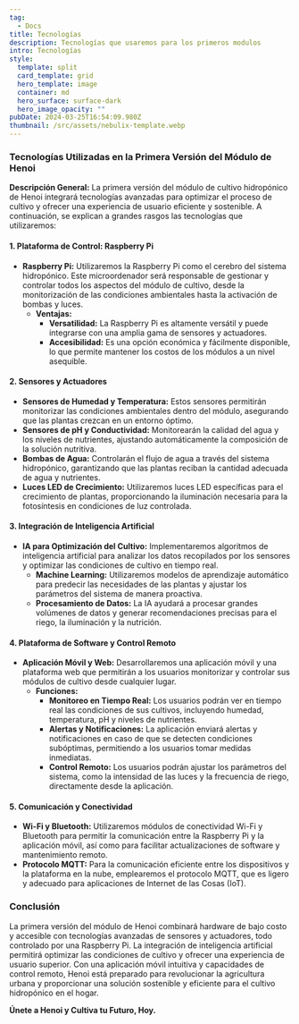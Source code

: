 ```yaml
---
tag:
  - Docs
title: Tecnologías
description: Tecnologías que usaremos para los primeros modulos
intro: Tecnologías
style:
  template: split
  card_template: grid
  hero_template: image
  container: md
  hero_surface: surface-dark
  hero_image_opacity: ""
pubDate: 2024-03-25T16:54:09.980Z
thumbnail: /src/assets/nebulix-template.webp
---
```


### Tecnologías Utilizadas en la Primera Versión del Módulo de Henoi

**Descripción General:**
La primera versión del módulo de cultivo hidropónico de Henoi integrará tecnologías avanzadas para optimizar el proceso de cultivo y ofrecer una experiencia de usuario eficiente y sostenible. A continuación, se explican a grandes rasgos las tecnologías que utilizaremos:

#### **1. Plataforma de Control: Raspberry Pi**

- **Raspberry Pi:** Utilizaremos la Raspberry Pi como el cerebro del sistema hidropónico. Este microordenador será responsable de gestionar y controlar todos los aspectos del módulo de cultivo, desde la monitorización de las condiciones ambientales hasta la activación de bombas y luces.
  - **Ventajas:**
    - **Versatilidad:** La Raspberry Pi es altamente versátil y puede integrarse con una amplia gama de sensores y actuadores.
    - **Accesibilidad:** Es una opción económica y fácilmente disponible, lo que permite mantener los costos de los módulos a un nivel asequible.

#### **2. Sensores y Actuadores**

- **Sensores de Humedad y Temperatura:** Estos sensores permitirán monitorizar las condiciones ambientales dentro del módulo, asegurando que las plantas crezcan en un entorno óptimo.
- **Sensores de pH y Conductividad:** Monitorearán la calidad del agua y los niveles de nutrientes, ajustando automáticamente la composición de la solución nutritiva.
- **Bombas de Agua:** Controlarán el flujo de agua a través del sistema hidropónico, garantizando que las plantas reciban la cantidad adecuada de agua y nutrientes.
- **Luces LED de Crecimiento:** Utilizaremos luces LED específicas para el crecimiento de plantas, proporcionando la iluminación necesaria para la fotosíntesis en condiciones de luz controlada.

#### **3. Integración de Inteligencia Artificial**

- **IA para Optimización del Cultivo:** Implementaremos algoritmos de inteligencia artificial para analizar los datos recopilados por los sensores y optimizar las condiciones de cultivo en tiempo real.
  - **Machine Learning:** Utilizaremos modelos de aprendizaje automático para predecir las necesidades de las plantas y ajustar los parámetros del sistema de manera proactiva.
  - **Procesamiento de Datos:** La IA ayudará a procesar grandes volúmenes de datos y generar recomendaciones precisas para el riego, la iluminación y la nutrición.

#### **4. Plataforma de Software y Control Remoto**

- **Aplicación Móvil y Web:** Desarrollaremos una aplicación móvil y una plataforma web que permitirán a los usuarios monitorizar y controlar sus módulos de cultivo desde cualquier lugar.
  - **Funciones:**
    - **Monitoreo en Tiempo Real:** Los usuarios podrán ver en tiempo real las condiciones de sus cultivos, incluyendo humedad, temperatura, pH y niveles de nutrientes.
    - **Alertas y Notificaciones:** La aplicación enviará alertas y notificaciones en caso de que se detecten condiciones subóptimas, permitiendo a los usuarios tomar medidas inmediatas.
    - **Control Remoto:** Los usuarios podrán ajustar los parámetros del sistema, como la intensidad de las luces y la frecuencia de riego, directamente desde la aplicación.

#### **5. Comunicación y Conectividad**

- **Wi-Fi y Bluetooth:** Utilizaremos módulos de conectividad Wi-Fi y Bluetooth para permitir la comunicación entre la Raspberry Pi y la aplicación móvil, así como para facilitar actualizaciones de software y mantenimiento remoto.
- **Protocolo MQTT:** Para la comunicación eficiente entre los dispositivos y la plataforma en la nube, emplearemos el protocolo MQTT, que es ligero y adecuado para aplicaciones de Internet de las Cosas (IoT).

### **Conclusión**

La primera versión del módulo de Henoi combinará hardware de bajo costo y accesible con tecnologías avanzadas de sensores y actuadores, todo controlado por una Raspberry Pi. La integración de inteligencia artificial permitirá optimizar las condiciones de cultivo y ofrecer una experiencia de usuario superior. Con una aplicación móvil intuitiva y capacidades de control remoto, Henoi está preparado para revolucionar la agricultura urbana y proporcionar una solución sostenible y eficiente para el cultivo hidropónico en el hogar.

**Únete a Henoi y Cultiva tu Futuro, Hoy.**

